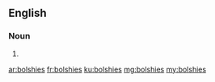 ==English==

===Noun===
{{head|en|plural}}

# {{plural of|bolshie|lang=en|nocat=1}}

[[ar:bolshies]]
[[fr:bolshies]]
[[ku:bolshies]]
[[mg:bolshies]]
[[my:bolshies]]